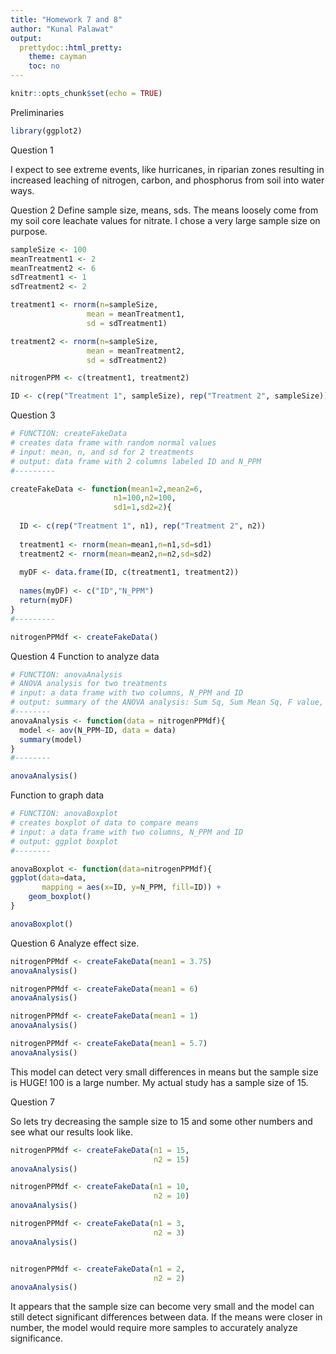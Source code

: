 ```yaml
---
title: "Homework 7 and 8"
author: "Kunal Palawat"
output:
  prettydoc::html_pretty:
    theme: cayman
    toc: no
---
```


```r
knitr::opts_chunk$set(echo = TRUE)
```
Preliminaries
```r
library(ggplot2)
```

Question 1

I expect to see extreme events, like hurricanes, in riparian zones resulting in increased leaching of nitrogen, carbon, and phosphorus from soil into water ways.

Question 2
Define sample size, means, sds. The means loosely come from my soil core leachate values for nitrate. I chose a very large sample size on purpose.
```r

sampleSize <- 100
meanTreatment1 <- 2
meanTreatment2 <- 6
sdTreatment1 <- 1
sdTreatment2 <- 2

treatment1 <- rnorm(n=sampleSize,
                 mean = meanTreatment1,
                 sd = sdTreatment1)

treatment2 <- rnorm(n=sampleSize,
                 mean = meanTreatment2,
                 sd = sdTreatment2)

nitrogenPPM <- c(treatment1, treatment2)

ID <- c(rep("Treatment 1", sampleSize), rep("Treatment 2", sampleSize))

```

Question 3

```r
# FUNCTION: createFakeData
# creates data frame with random normal values
# input: mean, n, and sd for 2 treatments 
# output: data frame with 2 columns labeled ID and N_PPM 
#---------

createFakeData <- function(mean1=2,mean2=6,
                       n1=100,n2=100,
                       sd1=1,sd2=2){
  
  ID <- c(rep("Treatment 1", n1), rep("Treatment 2", n2))
  
  treatment1 <- rnorm(mean=mean1,n=n1,sd=sd1)
  treatment2 <- rnorm(mean=mean2,n=n2,sd=sd2)
  
  myDF <- data.frame(ID, c(treatment1, treatment2))
  
  names(myDF) <- c("ID","N_PPM")
  return(myDF)
}
#---------

nitrogenPPMdf <- createFakeData()
```


Question 4
Function to analyze data
```r
# FUNCTION: anovaAnalysis
# ANOVA analysis for two treatments
# input: a data frame with two columns, N_PPM and ID
# output: summary of the ANOVA analysis: Sum Sq, Sum Mean Sq, F value, and p value
#--------
anovaAnalysis <- function(data = nitrogenPPMdf){
  model <- aov(N_PPM~ID, data = data)
  summary(model)
}
#--------

anovaAnalysis()
```

Function to graph data

```r
# FUNCTION: anovaBoxplot
# creates boxplot of data to compare means
# input: a data frame with two columns, N_PPM and ID
# output: ggplot boxplot
#--------

anovaBoxplot <- function(data=nitrogenPPMdf){
ggplot(data=data,
       mapping = aes(x=ID, y=N_PPM, fill=ID)) + 
    geom_boxplot()
}

anovaBoxplot()

```

Question 6
Analyze effect size. 
```r
nitrogenPPMdf <- createFakeData(mean1 = 3.75)
anovaAnalysis()

nitrogenPPMdf <- createFakeData(mean1 = 6)
anovaAnalysis()

nitrogenPPMdf <- createFakeData(mean1 = 1)
anovaAnalysis()

nitrogenPPMdf <- createFakeData(mean1 = 5.7)
anovaAnalysis()

```

This model can detect very small differences in means but the sample size is HUGE! 100 is a large number. My actual study has a sample size of 15.


Question 7

So lets try decreasing the sample size to 15 and some other numbers and see what our results look like.

```r
nitrogenPPMdf <- createFakeData(n1 = 15,
                                n2 = 15)
anovaAnalysis()

nitrogenPPMdf <- createFakeData(n1 = 10,
                                n2 = 10)
anovaAnalysis()

nitrogenPPMdf <- createFakeData(n1 = 3,
                                n2 = 3)
anovaAnalysis()


nitrogenPPMdf <- createFakeData(n1 = 2,
                                n2 = 2)
anovaAnalysis()
```

It appears that the sample size can become very small and the model can still detect significant differences between data. If the means were closer in number, the model would require more samples to accurately analyze significance.


